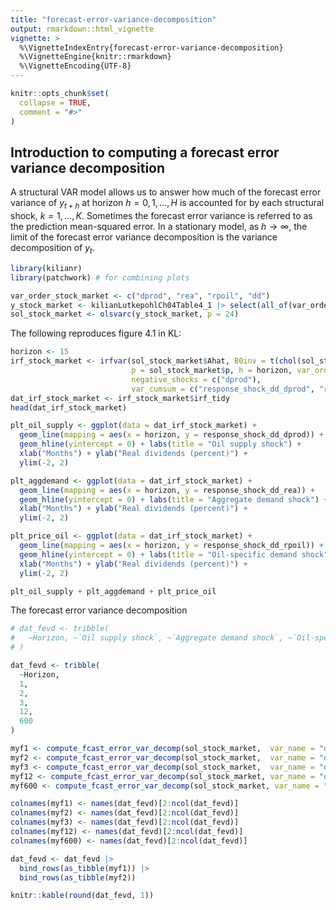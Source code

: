 ```yaml
---
title: "forecast-error-variance-decomposition"
output: rmarkdown::html_vignette
vignette: >
  %\VignetteIndexEntry{forecast-error-variance-decomposition}
  %\VignetteEngine{knitr::rmarkdown}
  %\VignetteEncoding{UTF-8}
---
```


```r
knitr::opts_chunk$set(
  collapse = TRUE,
  comment = "#>"
)
```

## Introduction to computing a forecast error variance decomposition

A structural VAR model
allows us to answer how much of the forecast error variance
of $y_{t+h}$ at horizon $h=0,1,\dots,H$ is accounted for by each structural shock, $k=1,\dots,K$.
Sometimes the forecast error variance is referred to as the prediction mean-squared error.
In a stationary model,
as $h\rightarrow \infty$,
the limit of the forecast error variance decomposition is the variance decomposition of $y_t$.

```r
library(kilianr)
library(patchwork) # for combining plots

var_order_stock_market <- c("dprod", "rea", "rpoil", "dd")
y_stock_market <- kilianLutkepohlCh04Table4_1 |> select(all_of(var_order_stock_market))
sol_stock_market <- olsvarc(y_stock_market, p = 24)
```

The following reproduces figure 4.1 in KL:
```r
horizon <- 15
irf_stock_market <- irfvar(sol_stock_market$Ahat, B0inv = t(chol(sol_stock_market$SIGMAhat)), 
                           p = sol_stock_market$p, h = horizon, var_order = var_order_stock_market,
                           negative_shocks = c("dprod"),
                           var_cumsum = c("response_shock_dd_dprod", "response_shock_dd_rea", "response_shock_dd_rpoil"))
dat_irf_stock_market <- irf_stock_market$irf_tidy
head(dat_irf_stock_market)
```

```r
plt_oil_supply <- ggplot(data = dat_irf_stock_market) +
  geom_line(mapping = aes(x = horizon, y = response_shock_dd_dprod)) +
  geom_hline(yintercept = 0) + labs(title = "Oil supply shock") +
  xlab("Months") + ylab("Real dividends (percent)") +
  ylim(-2, 2)

plt_aggdemand <- ggplot(data = dat_irf_stock_market) +
  geom_line(mapping = aes(x = horizon, y = response_shock_dd_rea)) +
  geom_hline(yintercept = 0) + labs(title = "Aggregate demand shock") +
  xlab("Months") + ylab("Real dividends (percent)") +
  ylim(-2, 2)

plt_price_oil <- ggplot(data = dat_irf_stock_market) +
  geom_line(mapping = aes(x = horizon, y = response_shock_dd_rpoil)) +
  geom_hline(yintercept = 0) + labs(title = "Oil-specific demand shock") +
  xlab("Months") + ylab("Real dividends (percent)") +
  ylim(-2, 2)

plt_oil_supply + plt_aggdemand + plt_price_oil
```

The forecast error variance decomposition 
```r
# dat_fevd <- tribble(
#   ~Horizon, ~`Oil supply shock`, ~`Aggregate demand shock`, ~`Oil-specific supply shock`, ~`Residual shock`,
# ) 

dat_fevd <- tribble(
  ~Horizon,
  1,
  2,
  3,
  12,
  600
)

myf1 <- compute_fcast_error_var_decomp(sol_stock_market,  var_name = "dd", h = 1) 
myf2 <- compute_fcast_error_var_decomp(sol_stock_market,  var_name = "dd", h = 2)
myf3 <- compute_fcast_error_var_decomp(sol_stock_market,  var_name = "dd", h = 3)
myf12 <- compute_fcast_error_var_decomp(sol_stock_market, var_name = "dd", h = 12)
myf600 <- compute_fcast_error_var_decomp(sol_stock_market, var_name = "dd", h = 600)

colnames(myf1) <- names(dat_fevd)[2:ncol(dat_fevd)]
colnames(myf2) <- names(dat_fevd)[2:ncol(dat_fevd)]
colnames(myf3) <- names(dat_fevd)[2:ncol(dat_fevd)]
colnames(myf12) <- names(dat_fevd)[2:ncol(dat_fevd)]
colnames(myf600) <- names(dat_fevd)[2:ncol(dat_fevd)]

dat_fevd <- dat_fevd |> 
  bind_rows(as_tibble(myf1)) |> 
  bind_rows(as_tibble(myf2)) 

knitr::kable(round(dat_fevd, 1))
```

